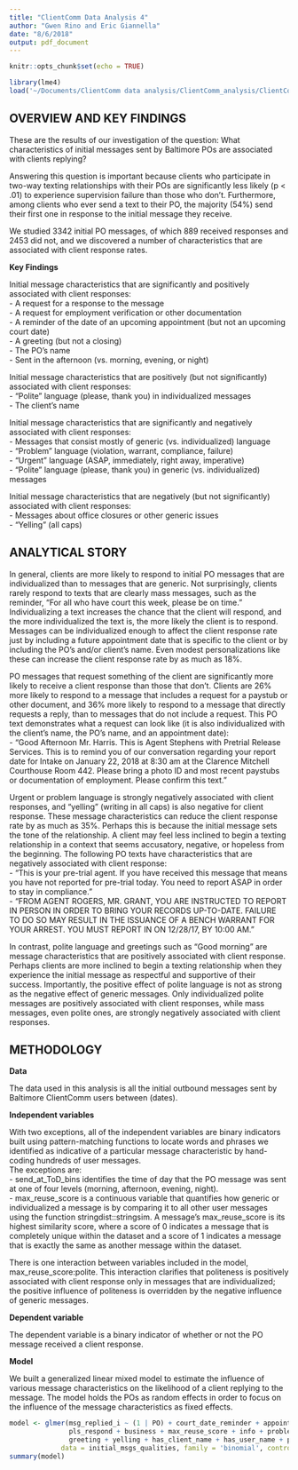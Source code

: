 ```yaml
---
title: "ClientComm Data Analysis 4"
author: "Gwen Rino and Eric Giannella"
date: "8/6/2018"
output: pdf_document
---
```


```r
knitr::opts_chunk$set(echo = TRUE)
```
```r
library(lme4)
load('~/Documents/ClientComm data analysis/ClientComm_analysis/ClientComm/initial_msgs_qualities.RData')
```


## OVERVIEW AND KEY FINDINGS  

These are the results of our investigation of the question: What characteristics of initial messages sent by Baltimore POs are associated with clients replying?  

Answering this question is important because clients who participate in two-way texting relationships with their POs are significantly less likely (p < .01) to experience supervision failure than those who don't. Furthermore, among clients who ever send a text to their PO, the majority (54%) send their first one in response to the initial message they receive.  

We studied 3342 initial PO messages, of which 889 received responses and 2453 did not, and we discovered a number of characteristics that are associated with client response rates.  

**Key Findings**  

Initial message characteristics that are significantly and positively associated with client responses:  
- A request for a response to the message  
- A request for employment verification or other documentation  
- A reminder of the date of an upcoming appointment (but not an upcoming court date)  
- A greeting (but not a closing)  
- The PO's name  
- Sent in the afternoon (vs. morning, evening, or night)  

Initial message characteristics that are positively (but not significantly) associated with client responses:  
- "Polite" language (please, thank you) in individualized messages  
- The client's name  

Initial message characteristics that are significantly and negatively associated with client responses:  
- Messages that consist mostly of generic (vs. individualized) language   
- "Problem" language (violation, warrant, compliance, failure)  
- "Urgent" language (ASAP, immediately, right away, imperative)  
- "Polite" language (please, thank you) in generic (vs. individualized) messages    

Initial message characteristics that are negatively (but not significantly) associated with client responses:  
- Messages about office closures or other generic issues  
- "Yelling" (all caps)  


## ANALYTICAL STORY  

In general, clients are more likely to respond to initial PO messages that are individualized than to messages that are generic. Not surprisingly, clients rarely respond to texts that are clearly mass messages, such as the reminder, "For all who have court this week, please be on time." Individualizing a text increases the chance that the client will respond, and the more individualized the text is, the more likely the client is to respond. Messages can be individualized enough to affect the client response rate just by including a future appointment date that is specific to the client or by including the PO's and/or client's name. Even modest personalizations like these can increase the client response rate by as much as 18%.   

PO messages that request something of the client are significantly more likely to receive a client response than those that don't. Clients are 26% more likely to respond to a message that includes a request for a paystub or other document, and 36% more likely to respond to a message that directly requests a reply, than to messages that do not include a request. This PO text demonstrates what a request can look like (it is also individualized with the client's name, the PO's name, and an appointment date):  
- "Good Afternoon Mr. Harris. This is Agent Stephens with Pretrial Release Services. This is to remind you of our conversation regarding your report date for Intake on January 22, 2018 at 8:30 am at the Clarence Mitchell Courthouse Room 442. Please bring a photo ID and most recent paystubs or documentation of employment. Please confirm this text."  

Urgent or problem language is strongly negatively associated with client responses, and "yelling" (writing in all caps) is also negative for client response. These message characteristics can reduce the client response rate by as much as 35%. Perhaps this is because the initial message sets the tone of the relationship. A client may feel less inclined to begin a texting relationship in a context that seems accusatory, negative, or hopeless from the beginning. The following PO texts have characteristics that are negatively associated with client response:  
- "This is your pre-trial agent. If you have received this message that means you have not reported for pre-trial today.  You need to report ASAP in order to stay in compliance."   
- "FROM AGENT ROGERS, MR. GRANT, YOU ARE INSTRUCTED TO REPORT IN PERSON IN ORDER TO BRING YOUR RECORDS UP-TO-DATE. FAILURE TO DO SO MAY RESULT IN THE ISSUANCE OF A BENCH WARRANT FOR YOUR ARREST. YOU MUST REPORT IN ON 12/28/17, BY 10:00 AM."   

In contrast, polite language and greetings such as "Good morning" are message characteristics that are positively associated with client response. Perhaps clients are more inclined to begin a texting relationship when they experience the initial message as respectful and supportive of their success. Importantly, the positive effect of polite language is not as strong as the negative effect of generic messages. Only individualized polite messages are positively associated with client responses, while mass messages, even polite ones, are strongly negatively associated with client responses.  


## METHODOLOGY

**Data**

The data used in this analysis is all the initial outbound messages sent by Baltimore ClientComm users between (dates). 

**Independent variables**

With two exceptions, all of the independent variables are binary indicators built using pattern-matching functions to locate words and phrases we identified as indicative of a particular message characteristic by hand-coding hundreds of user messages.  
The exceptions are:  
- send_at_ToD_bins identifies the time of day that the PO message was sent at one of four levels (morning, afternoon, evening, night).  
- max_reuse_score is a continuous variable that quantifies how generic or individualized a message is by comparing it to all other user messages using the function stringdist::stringsim. A message's max_reuse_score is its highest similarity score, where a score of 0 indicates a message that is completely unique within the dataset and a score of 1 indicates a message that is exactly the same as another message within the dataset.

There is one interaction between variables included in the model, max_reuse_score:polite. This interaction clarifies that politeness is positively associated with client response only in messages that are individualized; the positive influence of politeness is overridden by the negative influence of generic messages.

**Dependent variable**

The dependent variable is a binary indicator of whether or not the PO message received a client response.

\newpage
**Model**

We built a generalized linear mixed model to estimate the influence of various message characteristics on the likelihood of a client replying to the message. The model holds the POs as random effects in order to focus on the influence of the message characteristics as fixed effects.

```r
model <- glmer(msg_replied_i ~ (1 | PO) + court_date_reminder + appointment_date_reminder + 
               pls_respond + business + max_reuse_score + info + problem + urgency + polite +
               greeting + yelling + has_client_name + has_user_name + polite:max_reuse_score + send_at_ToD_bins, 
             data = initial_msgs_qualities, family = 'binomial', control = glmerControl(optimizer = "bobyqa"))
summary(model)
```





